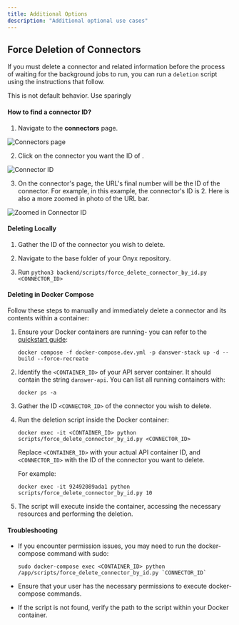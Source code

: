 ```yaml
---
title: Additional Options
description: "Additional optional use cases"
---
```


## Force Deletion of Connectors

If you must delete a connector and related information before the process of waiting for the background jobs to run, you can run a `deletion` script using the instructions that follow.

<Warning>This is not default behavior. Use sparingly</Warning>

#### How to find a connector ID?

1. Navigate to the <strong>connectors</strong> page.

![Connectors page](/images/more/connectors.png)

2. Click on the connector you want the ID of .

![Connector ID](/images/more/connectorID.png)

3. On the connector's page, the URL's final number will be the ID of the connector. For example, in this example, the connector's ID is 2. Here is also a more zoomed in photo of the URL bar.

![Zoomed in Connector ID](/images/more/zoomConnectorID.png)

#### Deleting Locally

1. Gather the ID of the connector you wish to delete.

2. Navigate to the base folder of your Onyx repository.

3. Run `python3 backend/scripts/force_delete_connector_by_id.py <CONNECTOR_ID>`

#### Deleting in Docker Compose

Follow these steps to manually and immediately delete a connector and its contents within a container:

1. Ensure your Docker containers are running- you can refer to the [quickstart guide](/quickstart):

   ```
   docker compose -f docker-compose.dev.yml -p danswer-stack up -d --build --force-recreate
   ```

2. Identify the `<CONTAINER_ID>` of your API server container. It should contain the string `danswer-api`. You can list all running containers with:

   ```
   docker ps -a
   ```

3. Gather the ID `<CONNECTOR_ID>` of the connector you wish to delete.

4. Run the deletion script inside the Docker container:

   ```
   docker exec -it <CONTAINER_ID> python scripts/force_delete_connector_by_id.py <CONNECTOR_ID>
   ```

   Replace `<CONTAINER_ID>` with your actual API container ID, and `<CONNECTOR_ID>` with the ID of the connector you want to delete.

   For example:

   ```
   docker exec -it 92492089ada1 python scripts/force_delete_connector_by_id.py 10
   ```

5. The script will execute inside the container, accessing the necessary resources and performing the deletion.

#### Troubleshooting

- If you encounter permission issues, you may need to run the docker-compose command with sudo:

  ```
  sudo docker-compose exec <CONTAINER_ID> python /app/scripts/force_delete_connector_by_id.py `CONNECTOR_ID`
  ```

- Ensure that your user has the necessary permissions to execute docker-compose commands.

- If the script is not found, verify the path to the script within your Docker container.
